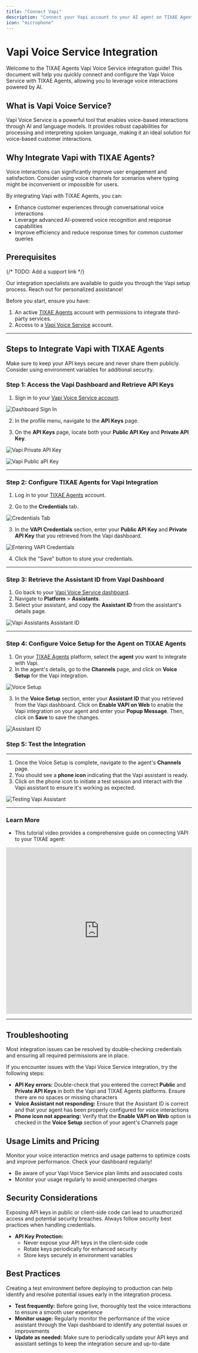 ```yaml
---
title: "Connect Vapi"
description: "Connect your Vapi account to your AI agent on TIXAE Agents."
icon: "microphone" 
---
```


# Vapi Voice Service Integration

Welcome to the TIXAE Agents Vapi Voice Service integration guide! This document will help you quickly connect and configure the Vapi Voice Service with TIXAE Agents, allowing you to leverage voice interactions powered by AI.

## What is Vapi Voice Service?

Vapi Voice Service is a powerful tool that enables voice-based interactions through AI and language models. It provides robust capabilities for processing and interpreting spoken language, making it an ideal solution for voice-based customer interactions.

## Why Integrate Vapi with TIXAE Agents?

<Tip>
  Voice interactions can significantly improve user engagement and satisfaction. Consider using voice channels for scenarios where typing might be inconvenient or impossible for users.
</Tip>

By integrating Vapi with TIXAE Agents, you can:
- Enhance customer experiences through conversational voice interactions
- Leverage advanced AI-powered voice recognition and response capabilities
- Improve efficiency and reduce response times for common customer queries

## Prerequisites

{/* TODO: Add a support link */}

<Card title="Need Help Setting Up?" icon="question" href="https://landing.tixaeagents.ai/">
  Our integration specialists are available to guide you through the Vapi setup process. Reach out for personalized assistance!
</Card>

Before you start, ensure you have:
1. An active [TIXAE Agents](https://voiceglow.org/) account with permissions to integrate third-party services.
2. Access to a [Vapi Voice Service](https://dashboard.vapi.ai/) account.

---

## Steps to Integrate Vapi with TIXAE Agents

<Tip>
  Make sure to keep your API keys secure and never share them publicly. Consider using environment variables for additional security.
</Tip>

### Step 1: Access the Vapi Dashboard and Retrieve API Keys

1. Sign in to your [Vapi Voice Service account](https://dashboard.vapi.ai/).

![Dashboard Sign In](/images/vapi-tut/1.png)

2. In the profile menu, navigate to the **API Keys** page.

3. On the **API Keys** page, locate both your **Public API Key** and **Private API Key**. 

![Vapi Private API Key](/images/vapi-tut/2.png)

![Vapi Public aPI Key](/images/vapi-tut/3.png)

---


### Step 2: Configure TIXAE Agents for Vapi Integration

1. Log in to your [TIXAE Agents](https://voiceglow.org/) account.

2. Go to the **Credentials** tab.

![Credentials Tab](/images/vapi-tut/4.png)

3. In the **VAPI Credentials** section, enter your **Public API Key** and **Private API Key** that you retrieved from the Vapi dashboard.

![Entering VAPI Credentials](/images/vapi-tut/5.png)

4. Click the "Save" button to store your credentials.

---


### Step 3: Retrieve the Assistant ID from Vapi Dashboard

1. Go back to your [Vapi Voice Service dashboard](https://dashboard.vapi.ai/).
2. Navigate to **Platform** > **Assistants**.
3. Select your assistant, and copy the **Assistant ID** from the assistant's details page.

![Vapi Assistants Assistant ID](/images/vapi-tut/6.png)

---

### Step 4: Configure Voice Setup for the Agent on TIXAE Agents

1. On your [TIXAE Agents](https://voiceglow.org/) platform, select the **agent** you want to integrate with Vapi.
2. In the agent's details, go to the **Channels** page, and click on **Voice Setup** for the Vapi integration.

![Voice Setup](/images/vapi-tut/7.png)

3. In the **Voice Setup** section, enter your **Assistant ID** that you retrieved from the Vapi dashboard. Click on **Enable VAPI on Web** to enable the Vapi integration on your agent and enter your **Popup Message**. Then, click on **Save** to save the changes.

![Assistant ID](/images/vapi-tut/8.png)

### Step 5: Test the Integration

---

1. Once the Voice Setup is complete, navigate to the agent's **Channels** page.
2. You should see a **phone icon** indicating that the Vapi assistant is ready.
3. Click on the phone icon to initiate a test session and interact with the Vapi assistant to ensure it's working as expected.

![Testing Vapi Assistant](/images/vapi-tut/9.png)


---

### Learn More

- This tutorial video provides a comprehensive guide on connecting VAPI to your TIXAE agent:

<iframe 
  width="100%" 
  height="450" 
  src="https://www.youtube.com/embed/KI7k3WoLv20?start=56" 
  title="Connect VAPI Tutorial" 
  frameborder="0" 
  allow="accelerometer; autoplay; clipboard-write; encrypted-media; gyroscope; picture-in-picture" 
  allowfullscreen>
</iframe>

---

## Troubleshooting

<Note>
  Most integration issues can be resolved by double-checking credentials and ensuring all required permissions are in place.
</Note>

If you encounter issues with the Vapi Voice Service integration, try the following steps:

- **API Key errors:** Double-check that you entered the correct **Public** and **Private API Keys** in both the Vapi and TIXAE Agents platforms. Ensure there are no spaces or missing characters
- **Voice Assistant not responding:** Ensure that the Assistant ID is correct and that your agent has been properly configured for voice interactions
- **Phone icon not appearing:** Verify that the **Enable VAPI on Web** option is checked in the **Voice Setup** section of your agent's Channels page

## Usage Limits and Pricing

<Card title="Optimize Your Usage" icon="chart-line" href="https://dashboard.vapi.ai/usage">
  Monitor your voice interaction metrics and usage patterns to optimize costs and improve performance. Check your dashboard regularly!
</Card>

- Be aware of your Vapi Voice Service plan limits and associated costs
- Monitor your usage regularly to avoid unexpected charges

## Security Considerations

<Warning>
  Exposing API keys in public or client-side code can lead to unauthorized access and potential security breaches. Always follow security best practices when handling credentials.
</Warning>

- **API Key Protection:**
  - Never expose your API keys in the client-side code
  - Rotate keys periodically for enhanced security
  - Store keys securely in environment variables

## Best Practices

<Note>
  Creating a test environment before deploying to production can help identify and resolve potential issues early in the integration process.
</Note>

- **Test frequently:** Before going live, thoroughly test the voice interactions to ensure a smooth user experience
- **Monitor usage:** Regularly monitor the performance of the voice assistant through the Vapi dashboard to identify any potential issues or improvements
- **Update as needed:** Make sure to periodically update your API keys and assistant settings to keep the integration secure and up-to-date

